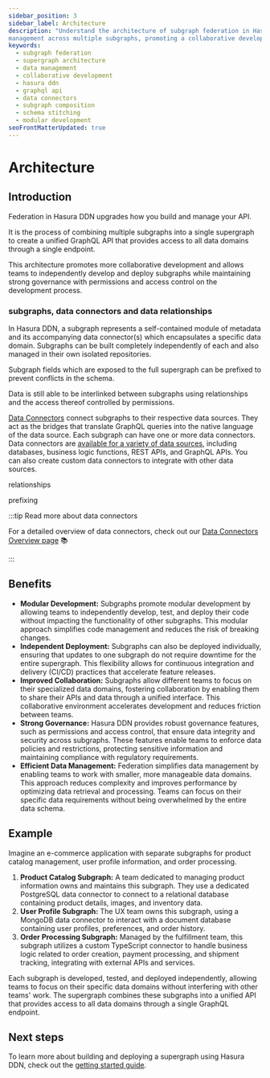```yaml
---
sidebar_position: 3
sidebar_label: Architecture
description: "Understand the architecture of subgraph federation in Hasura DDN and how it enables efficient data
management across multiple subgraphs, promoting a collaborative development environment."
keywords:
  - subgraph federation
  - supergraph architecture
  - data management
  - collaborative development
  - hasura ddn
  - graphql api
  - data connectors
  - subgraph composition
  - schema stitching
  - modular development
seoFrontMatterUpdated: true
---
```


# Architecture


## Introduction

Federation in Hasura DDN upgrades how you build and manage your API.

It is the process of combining multiple subgraphs into a single supergraph to create a unified GraphQL API that
provides access to all data domains through a single endpoint.

This architecture promotes more collaborative development and allows teams to independently develop and
deploy subgraphs while maintaining strong governance with permissions and access control on the development process.

### subgraphs, data connectors and data relationships

In Hasura DDN, a subgraph represents a self-contained module of metadata and its accompanying data connector(s) which
encapsulates a specific data domain. Subgraphs can be built completely independently of each and also managed in
their own isolated repositories.

Subgraph fields which are exposed to the full supergraph can be prefixed to prevent conflicts in the schema.

Data is still able to be interlinked between subgraphs using relationships and the access thereof controlled
by permissions.

[Data Connectors](/connectors/overview.mdx) connect subgraphs to their respective data sources. They act as the bridges
that translate GraphQL queries into the native language of the data source. Each subgraph can have one or more data
connectors. Data connectors are [available for a variety of data sources](https://hasura.io/connectors), including
databases, business logic functions, REST APIs, and GraphQL APIs. You can also create custom data connectors to
integrate with other data sources.

relationships


prefixing



<Thumbnail src="/img/federation/whole-supergraph-erd.png" alt="Create a DDN project" width="1000px" />

:::tip Read more about data connectors

For a detailed overview of data connectors, check out our [Data Connectors Overview page](/connectors/overview.mdx) 📚

:::

## Benefits

- **Modular Development:** Subgraphs promote modular development by allowing teams to independently develop, test, and
  deploy their code without impacting the functionality of other subgraphs. This modular approach simplifies code
  management and reduces the risk of breaking changes.
- **Independent Deployment:** Subgraphs can also be deployed individually, ensuring that updates to one subgraph do not
  require downtime for the entire supergraph. This flexibility allows for continuous integration and delivery (CI/CD)
  practices that accelerate feature releases.
- **Improved Collaboration:** Subgraphs allow different teams to focus on their specialized data domains, fostering
  collaboration by enabling them to share their APIs and data through a unified interface. This collaborative
  environment accelerates development and reduces friction between teams.
- **Strong Governance:** Hasura DDN provides robust governance features, such as permissions and access control, that
  ensure data integrity and security across subgraphs. These features enable teams to enforce data policies and
  restrictions, protecting sensitive information and maintaining compliance with regulatory requirements.
- **Efficient Data Management:** Federation simplifies data management by enabling teams to work with smaller, more
  manageable data domains. This approach reduces complexity and improves performance by optimizing data retrieval and
  processing. Teams can focus on their specific data requirements without being overwhelmed by the entire data schema.

## Example

Imagine an e-commerce application with separate subgraphs for product catalog management, user profile information, and
order processing.

1. **Product Catalog Subgraph:** A team dedicated to managing product information owns and maintains this subgraph. They
   use a dedicated PostgreSQL data connector to connect to a relational database containing product details, images, and
   inventory data.
2. **User Profile Subgraph:** The UX team owns this subgraph, using a MongoDB data connector to interact with a document
   database containing user profiles, preferences, and order history.
3. **Order Processing Subgraph:** Managed by the fulfillment team, this subgraph utilizes a custom TypeScript connector
   to handle business logic related to order creation, payment processing, and shipment tracking, integrating with
   external APIs and services.

Each subgraph is developed, tested, and deployed independently, allowing teams to focus on their specific data domains
without interfering with other teams' work. The supergraph combines these subgraphs into a unified API that provides
access to all data domains through a single GraphQL endpoint.

## Next steps

To learn more about building and deploying a supergraph using Hasura DDN, check out the
[getting started guide](/getting-started/build/index.mdx).
